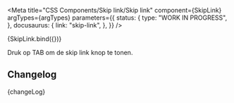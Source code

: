 
<Meta
  title="CSS Components/Skip link/Skip link"
  component={SkipLink}
  argTypes={argTypes}
  parameters={{
    status: {
      type: "WORK IN PROGRESS",
    },
    docusaurus: {
      link: "skip-link",
    },
  }}
/>

<Canvas>
  <Story name="Skip link" args={defaultArgs}>
    {SkipLink.bind({})}
  </Story>
</Canvas>

<ArgsTable story="Skip link" />

Druk op TAB om de skip link knop te tonen.

## Changelog

<Description>{changeLog}</Description>
